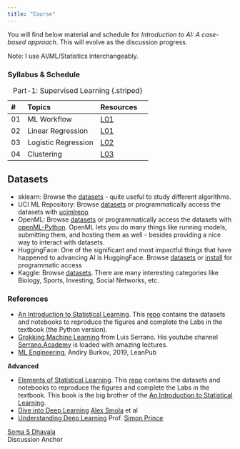 ```yaml
---
title: "Course"
---
```


You will find below material and schedule for *Introduction to AI: A case-based approach*. This will evolve as the discussion progress.

Note: I use AI/ML/Statistics interchangeably.

### Syllabus & Schedule

::: {style="font-size: 80%;"}
| \#  | Topics                     | Resources                 |     |
|:----|:---------------------------|:--------------------------|:----|
| 01  | ML Workflow | [L01](./lectures/L00.qmd) |     |
| 02  | Linear Regression | [L01](./lectures/L01.qmd) |     |
| 03  | Logistic Regression | [L02](./lectures/L02.qmd) |     |
| 04  | Clustering | [L03](./lectures/L03.qmd) |     |

: Part-1: Supervised Learning {.striped}
:::

## Datasets

-   sklearn: Browse the [datasets](https://scikit-learn.org/stable/api/sklearn.datasets.html) - quite useful to study different algorithms.
-   UCI ML Repository: Browse [datasets](https://archive.ics.uci.edu/) or programmatically access the datasets with [ucimlrepo](https://github.com/uci-ml-repo/ucimlrepo)
-   OpenML: Browse [datasets](https://openml.github.io/docs/) or programmatically access the datasets with [openML-Python](https://github.com/openml/openml-python). OpenML lets you do many things like running models, submitting them, and hosting them as well - besides providing a nice way to interact with datasets.
-   HuggingFace: One of the significant and most impactful things that have happened to advancing AI is HuggingFace. Browse [datasets](https://www.kaggle.com/datasets) or [install](https://github.com/huggingface/datasets) for programmatic access
-   Kaggle: Browse [datasets](https://www.kaggle.com/datasets). There are many interesting categories like Biology, Sports, Investing, Social Networks, etc.

### References

-   [An Introduction to Statistical Learning](https://www.statlearning.com/). This [repo](https://github.com/JWarmenhoven/ISLR-python) contains the datasets and notebooks to reproduce the figures and complete the Labs in the textbook (the Python version).
-   [Grokking Machine Learning](https://www.manning.com/books/grokking-machine-learning) from Luis Serrano. His youtube channel [Serrano.Academy](https://www.youtube.com/@SerranoAcademy) is loaded with amazing lectures.
-   [ML Engineering](https://www.mlebook.com/wiki/doku.php), Andiry Burkov, 2019, LeanPub

**Advanced**

-   [Elements of Statistical Learning](https://link.springer.com/book/10.1007/978-0-387-84858-7). This [repo](https://github.com/empathy87/The-Elements-of-Statistical-Learning-Python-Notebooks) contains the datasets and notebooks to reproduce the figures and complete the Labs in the textbook. This book is the big brother of the [An Introduction to Statistical Learning](https://www.statlearning.com/).
-   [Dive into Deep Learning](https://d2l.ai/index.html) [Alex Smola](https://alex.smola.org/) et al
-   [Understanding Deep Learning](https://udlbook.github.io/udlbook/) Prof. [Simon Prince](https://www.bath.ac.uk/person/1545883)

[Soma S Dhavala](https://www.linkedin.com/in/somasdhavala/)\
Discussion Anchor